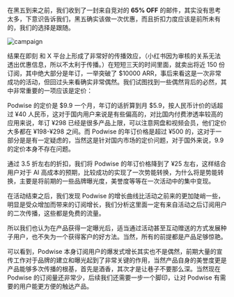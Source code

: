 在黑五到来之前，我们收到了一封来自竞对的 **65% OFF** 的邮件，其实没有思考太多，下意识告诉我们，黑五确实该做一次优惠，而且折扣力度应该是前所未有的，我们的选择是跟随。

![campaign](/attachments/grow/campaign.png)

结果在即刻 和 X 平台上形成了非常好的传播效应，（小红书因为审核的关系无法透出优惠信息，所以不太利于传播。）在短短三天的时间里面，就卖出将近 150 份订阅，其中绝大部分是年订，一举突破了 $10000 ARR，事后来看这是一次非常成功的活动，但回过头来看确实非常偶然。我们试图找到一些偶然背后的必然，其中非常重要的一项应该是定价：

Podwise 的定价是 $9.9 一个月，年订的话折算到月 $5.9，按人民币计价的话超过 ¥40 人民币，这对于国内用户来说是有些偏高的，对比国内付费渗透率较高的应用来说，年订 ¥298 已经是很多产品上限，可以注意网盘和视频会员，他们定价大多都在 ¥198-¥298 之间。而 Podwise 的年订价格是超过 ¥500 的，这对于一部分是是有一定疑虑的，当然这是针对国内市场的定价问题，对于国外来说，9.9 的定价本身不存在问题。

通过 3.5 折左右的折扣，我们将 Podwise 的年订价格降到了 ¥25 左右，这样结合用户对于 AI 高成本的预期，比较成功的实现了一次势能转换，为什么将是势能转换，主要是将前期的一些品牌曝光度，美誉度等等在一次活动中的集中变现。

在活动结束之后，我们发现 Podwise 的增长曲线比活动之前来的更加陡峭一些，明显是受众增加而带来的订阅增长，我们分析这里面一定有来自活动之后订阅用户的二次传播，这些都是免费的流量。

所以我们也认为在产品获得一定曝光后，适当通过活动甚至互动赠送的方式发展种子用户，也不失为一个获得客户的好方法。当然，所有的前提都是产品足够惊艳。

可以看到，Podwise 本身订阅用户的爆发式增长其实也不是偶然，前期大量的宣传工作对于品牌的建立和曝光起到了非常关键的作用，当然产品自身的美誉度更是产品能够多次传播的根基，首先是酒香，其次才是让巷子不要那么深。当然现在 Podwise 的订阅量还非常少，后续我们还需要一步一个脚印，让对 Podwise 有需要的用户能更方便的触达产品。
